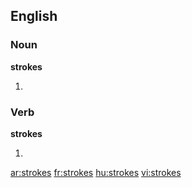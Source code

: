 ==English==

===Noun===
'''strokes'''

# {{plural of|[[stroke]]}}

===Verb===
'''strokes'''

# {{third-person singular of|[[stroke]]}}

[[ar:strokes]]
[[fr:strokes]]
[[hu:strokes]]
[[vi:strokes]]